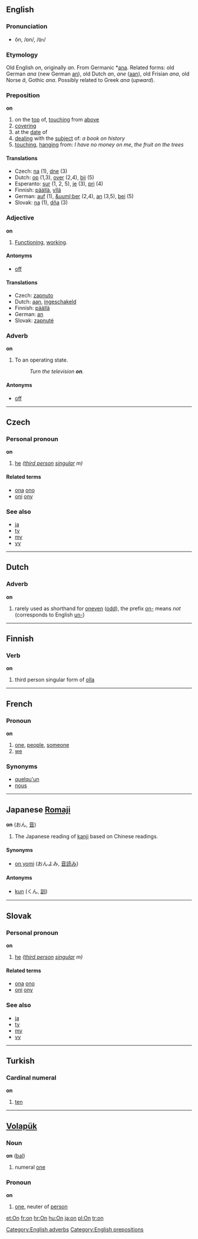==English==
===Pronunciation===
*ŏn, /ɒn/, /<tt>Qn</tt>/

===Etymology===
Old English ''on'', originally ''an''. From Germanic *[[ana]]. Related forms: old German ''ana'' (new German [[an]]), old Dutch ''an'', ''ane'' ([[aan]]), old Frisian ''ana'', old Norse ''&acirc;'', Gothic ''ana''. Possibly related to Greek ''ana'' (''upward'').

===Preposition===
'''on'''

# on the [[top]] of, [[touch]]ing from [[above]]
# [[covering]]
# at the [[date]] of
# [[deal]]ing with the [[subject]] of: ''a book on history''
# [[touch]]ing, [[hang]]ing from: ''I have no money on me'', ''the fruit on the trees''

====Translations====
*Czech: [[na]]  (1),  [[dne]]  (3)
*Dutch: [[op]] (1,3), [[over]] (2,4), [[bij]] (5)
*Esperanto: [[sur]] (1, 2, 5), [[je]] (3), [[pri]] (4)
*Finnish: [[päällä]], [[yllä]]
*German: [[auf]] (1), [[&uuml;ber]] (2,4), [[an]] (3,5), [[bei]] (5)
*Slovak: [[na]] (1), [[dňa]] (3)

=== Adjective ===
'''on'''

# [[Function]]ing, [[work]]ing.

====Antonyms====
*[[off]]

====Translations====
*Czech: [[zapnuto]]
*Dutch: [[aan]], [[ingeschakeld]]
*Finnish: [[päällä]]
*German: [[an]]
*Slovak: [[zapnuté]]

=== Adverb ===
'''on'''

# To an operating state.
#:''Turn the television '''on'''.''

====Antonyms====
*[[off]]

----

==Czech==
===Personal pronoun===
'''on'''

# [[he]] ''([[third person]] [[singular]] m)''

<!-- i sep'd rel & see also based on appearance only - please correct my mistakes &mdash; [[User:Hippietrail|Hippietrail]] 11:07, 3 Jul 2004 (UTC) -->
====Related terms====
* [[ona]] [[ono]]
* [[oni]] [[ony]]

===See also===
* [[ja]]
* [[ty]]
* [[my]]
* [[vy]]

----

==Dutch==
===Adverb===
'''on'''

# rarely used as shorthand for [[oneven]] ([[odd]]), the prefix [[on-]] means ''not'' (corresponds to English [[un-]])

----

==Finnish==
===Verb===
'''on'''

# third person singular form of [[olla]]

----

==French==
===Pronoun===
'''on'''

# [[one]], [[people]], [[someone]]
# [[we]]

===Synonyms===
*[[quelqu'un]]
*[[nous]]

----

==Japanese [[Romaji]]==
'''on''' (おん, [[音]])

#The Japanese reading of [[kanji]] based on Chinese readings.

====Synonyms====
*[[on yomi]] (おんよみ, [[音読み]])<!-- hyphenated? --><!--[[on'yomi]] or [[on-yomi]]-->

====Antonyms====
*[[kun#Japanese Romaji|kun]] (くん, [[訓]])

----

==Slovak  ==
===Personal pronoun===
'''on'''

# [[he]] ''([[third person]] [[singular]] m)''

<!-- i sep'd rel & see also based on appearance only - please correct my mistakes &mdash; [[User:Hippietrail|Hippietrail]] 11:07, 3 Jul 2004 (UTC) -->
====Related terms====
* [[ona]] [[ono]]
* [[oni]] [[ony]]

===See also===
* [[ja]]
* [[ty]]
* [[my]]
* [[vy]]

----

==Turkish==
=== Cardinal numeral ===
'''on'''

# [[ten]]

----

==[[Volapük]]==
=== Noun ===
'''on''' ([[bal]])

# numeral [[one]]

=== Pronoun ===
'''on'''

# [[one]], neuter of [[person]]

[[Category:English adverbs]]
[[Category:English prepositions]]

[[et:On]]
[[fr:on]]
[[hr:On]]
[[hu:On]]
[[ja:on]]
[[pl:On]]
[[tr:on]]